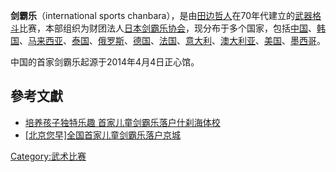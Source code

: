 
'''剑霸乐'''（international sports chanbara），是由[[田边哲人|田边哲人]]在70年代建立的[[武器格斗|武器格斗]]比赛，本部组织为财团法人[[日本剑霸乐协会|日本剑霸乐协会]]，现分布于多个国家，包括[[中国|中国]]、[[韩国|韩国]]、[[马来西亚|马来西亚]]、[[泰国|泰国]]、[[俄罗斯|俄罗斯]]、[[德国|德国]]、[[法国|法国]]、[[意大利|意大利]]、[[澳大利亚|澳大利亚]]、[[美国|美国]]、[[墨西哥|墨西哥]]。

中国的首家剑霸乐起源于2014年4月4日正心馆。

==參考文獻==
*[http://www.visitbeijing.com.cn/play/thematic/dsy/n214986577.shtml 培养孩子独特乐趣 首家儿童剑霸乐落户什刹海体校] {{Wayback|url=http://www.visitbeijing.com.cn/play/thematic/dsy/n214986577.shtml |date=20140704025019 }}
*[http://news.cntv.cn/2014/04/02/VIDE1396405323045570.shtml {{Wayback|url=http://news.cntv.cn/2014/04/02/VIDE1396405323045570.shtml |date=20181004083539 }} [北京您早<nowiki>]</nowiki>全国首家儿童剑霸乐落户京城]

[[Category:武术比赛|Category:武术比赛]]
